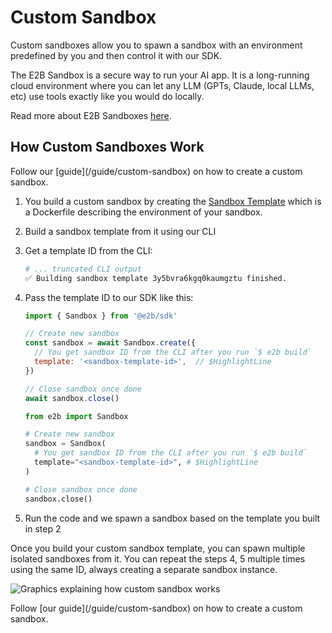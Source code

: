 
# Custom Sandbox

Custom sandboxes allow you to spawn a sandbox with an environment predefined by you and then control it with our SDK.

<Note>
The E2B Sandbox is a secure way to run your AI app. It is a long-running cloud environment where you can let any LLM (GPTs, Claude, local LLMs, etc) use tools exactly like you would do locally.

Read more about E2B Sandboxes [here](/sandbox/overview).
</Note>


## How Custom Sandboxes Work

<Note>
Follow our [guide](/guide/custom-sandbox) on how to create a custom sandbox.
</Note>

1. You build a custom sandbox by creating the [Sandbox Template](/sandbox/templates/template-file) which is a Dockerfile describing the environment of your sandbox.
1. Build a sandbox template from it using our CLI
1. Get a template ID from the CLI:
    ```sh
    # ... truncated CLI output
    ✅ Building sandbox template 3y5bvra6kgq0kaumgztu finished.
    ```
1. Pass the template ID to our SDK like this:
    <CodeGroup title="Using custom sandbox with SDK" isRunnable={false}>
      ```js {{ language: 'js' }}
      import { Sandbox } from '@e2b/sdk'

      // Create new sandbox
      const sandbox = await Sandbox.create({
        // You get sandbox ID from the CLI after you run `$ e2b build`
        template: '<sandbox-template-id>',  // $HighlightLine
      })

      // Close sandbox once done
      await sandbox.close()
      ```

      ```python {{ language: 'python' }}
      from e2b import Sandbox

      # Create new sandbox
      sandbox = Sandbox(
        # You get sandbox ID from the CLI after you run `$ e2b build`
        template="<sandbox-template-id>", # $HighlightLine
      )

      # Close sandbox once done
      sandbox.close()
      ```
    </CodeGroup>
1. Run the code and we spawn a sandbox based on the template you built in step 2

Once you build your custom sandbox template, you can spawn multiple isolated sandboxes from it. You can repeat the steps 4, 5 multiple times using the same ID, always creating a separate sandbox instance.

<Image
  src={imgCustomSandbox}
  className="rounded w-full"
  alt="Graphics explaining how custom sandbox works"
  unoptimized
/>

<Note>
Follow [our guide](/guide/custom-sandbox) on how to create a custom sandbox.
</Note>